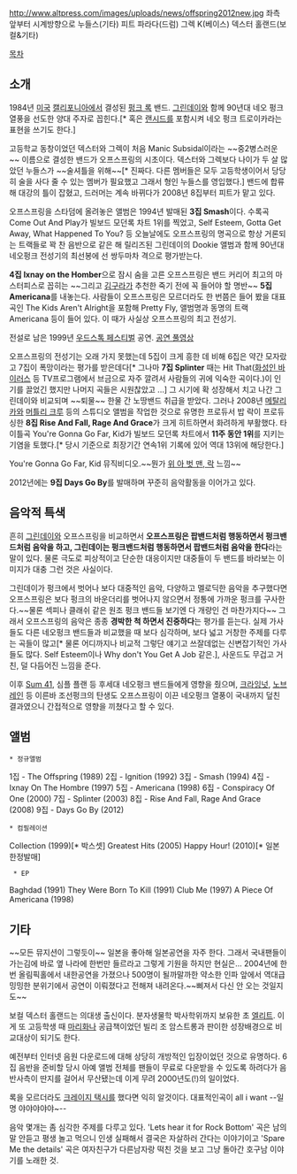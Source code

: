 http://www.altpress.com/images/uploads/news/offspring2012new.jpg
좌측 앞부터 시계방향으로 누들스(기타) 피트 파라다(드럼) 그렉 K(베이스) 덱스터 홀랜드(보컬&기타)

[[목차]]

== 소개 ==
1984년 [[미국]] [[캘리포니아]]에서 결성된 [[펑크 록]] 밴드. [[그린데이]]와 함께 90년대 네오 펑크 열풍을 선도한 양대 주자로 꼽힌다.[* 혹은 [[랜시드]]를 포함시켜 네오 펑크 트로이카라는 표현을 쓰기도 한다.]

고등학교 동창이었던 덱스터와 그렉이 처음 Manic Subsidal이라는 ~~중2병스러운~~ 이름으로 결성한 밴드가 오프스프링의 시초이다. 덱스터와 그렉보다 나이가 두 살 많았던 누들스가 ~~술셔틀을 위해~~[* 진짜다. 다른 멤버들은 모두 고등학생이어서 당당히 술을 사다 줄 수 있는 멤버가 필요했고 그래서 형인 누들스를 영입했다.] 밴드에 합류해 대강의 틀이 잡혔고, 드러머는 계속 바뀌다가 2008년 8집부터 피트가 맡고 있다.

오프스프링을 스타덤에 올려놓은 앨범은 1994년 발매된 '''3집 Smash'''이다. 수록곡 Come Out And Play가 빌보드 모던록 차트 1위를 찍었고, Self Esteem, Gotta Get Away, What Happened To You? 등 오늘날에도 오프스프링의 명곡으로 항상 거론되는 트랙들로 꽉 찬 음반으로 같은 해 릴리즈된 그린데이의 Dookie 앨범과 함께 90년대 네오펑크 전성기의 최선봉에 선 쌍두마차 격으로 평가받는다.

{{{#!html
<object width="560" height="340"><param name="movie" value="http://www.youtube.com/v/PnHdpTpmAsY?fs=1&amp;hl=ko_KR"></param><param name="allowFullScreen" value="true"></param><param name="allowscriptaccess" value="always"></param><embed src="http://www.youtube.com/v/PnHdpTpmAsY?fs=1&amp;hl=ko_KR" type="application/x-shockwave-flash" allowscriptaccess="always" allowfullscreen="true" width="560" height="340"></embed></object>
}}}

'''4집 Ixnay on the Homber'''으로 잠시 숨을 고른 오프스프링은 밴드 커리어 최고의 마스터피스로 꼽히는 ~~그리고 [[김구라]]가 추천한 죽기 전에 꼭 들어야 할 명반~~ '''5집 Americana'''를 내놓는다. 사람들이 오프스프링은 모르더라도 한 번쯤은 들어 봤을 대표곡인 The Kids Aren't Alright을 포함해 Pretty Fly, 앨범명과 동명의 트랙 Americana 등이 들어 있다. 이 때가 사실상 오프스프링의 최고 전성기. 

{{{#!html
<object width="560" height="340"><param name="movie" value="http://www.youtube.com/v/qrJwJ1OMOzQ?fs=1&amp;hl=ko_KR"></param><param name="allowFullScreen" value="true"></param><param name="allowscriptaccess" value="always"></param><embed src="http://www.youtube.com/v/qrJwJ1OMOzQ?fs=1&amp;hl=ko_KR" type="application/x-shockwave-flash" allowscriptaccess="always" allowfullscreen="true" width="560" height="340"></embed></object>
}}}
전설로 남은 1999년 [[우드스톡 페스티벌]] 공연. [http://youtu.be/qD0PlquZgLg 공연 풀영상]

오프스프링의 전성기는 오래 가지 못했는데 5집이 크게 흥한 데 비해 6집은 약간 모자랐고 7집이 폭망이라는 평가를 받은데다[* 그나마 '''7집 Splinter''' 때는 Hit That([[화성인 바이러스]] 등 TV프로그램에서 브금으로 자주 깔려서 사람들의 귀에 익숙한 곡이다.)이 인기를 끌었긴 했지만 나머지 곡들은 시원찮았고 ...] 그 시기에 확 성장해서 치고 나간 그린데이와 비교되며 ~~퇴물~~ 한물 간 노땅밴드 취급을 받았다. 그러나 2008년 [[메탈리카]]와 [[머틀리 크루]] 등의 스튜디오 앨범을 작업한 것으로 유명한 프로듀서 밥 락이 프로듀싱한 '''8집 Rise And Fall, Rage And Grace'''가 크게 히트하면서 화려하게 부활했다. 타이틀곡 You're Gonna Go Far, Kid가 빌보드 모던록 차트에서 '''11주 동안 1위'''를 지키는 기염을 토했다.[* 당시 기준으로 최장기간 연속1위 기록에 있어 역대 13위에 해당한다.]

{{{#!html
<object width="560" height="340"><param name="movie" value="http://www.youtube.com/v/5_LxyhCJpsM?fs=1&amp;hl=ko_KR"></param><param name="allowFullScreen" value="true"></param><param name="allowscriptaccess" value="always"></param><embed src="http://www.youtube.com/v/5_LxyhCJpsM?fs=1&amp;hl=ko_KR" type="application/x-shockwave-flash" allowscriptaccess="always" allowfullscreen="true" width="560" height="340"></embed></object>
}}}
You're Gonna Go Far, Kid 뮤직비디오.~~뭔가 [[위 아 벗 맨, 락]] 느낌~~

2012년에는 '''9집 Days Go By'''를 발매하며 꾸준히 음악활동을 이어가고 있다.

== 음악적 특색 ==
흔히 [[그린데이]]와 오프스프링을 비교하면서 '''오프스프링은 팝밴드처럼 행동하면서 펑크밴드처럼 음악을 하고, 그린데이는 펑크밴드처럼 행동하면서 팝밴드처럼 음악을 한다'''라는 말이 있다. 물론 극도로 피상적이고 단순한 대응이지만 대중들이 두 밴드를 바라보는 이미지가 대충 그런 것은 사실이다.

그린데이가 펑크에서 벗어나 보다 대중적인 음악, 다양하고 멜로딕한 음악을 추구했다면 오프스프링은 보다 펑크의 바운더리를 벗어나지 않으면서 정통에 가까운 펑크를 구사한다.~~물론 섹피나 클래쉬 같은 원조 펑크 밴드들 보기엔 다 개량인 건 마찬가지다~~ 그래서 오프스프링의 음악은 종종 '''경박한 척 하면서 진중하다'''는 평가를 듣는다. 실제 가사들도 다른 네오펑크 밴드들과 비교했을 때 보다 심각하며, 보다 넓고 거창한 주제를 다루는 곡들이 많고[* 물론 어디까지나 비교적 그렇단 얘기고 쓰잘데없는 신변잡기적인 가사들도 많다. Self Esteem이나 Why don't You Get A Job 같은.], 사운드도 무겁고 거친, 덜 다듬어진 느낌을 준다.

이후 [[Sum 41]], 심플 플랜 등 후세대 네오펑크 밴드들에게 영향을 줬으며, [[크라잉넛]], [[노브레인]] 등 이른바 조선펑크의 탄생도 오프스프링이 이끈 네오펑크 열풍이 국내까지 덮친 결과였으니 간접적으로 영향을 끼쳤다고 할 수 있다.

== 앨범 ==
 * 정규앨범
1집 - The Offspring (1989)
2집 - Ignition (1992)
3집 - Smash (1994)
4집 - Ixnay On The Hombre (1997)
5집 - Americana (1998)
6집 - Conspiracy Of One (2000)
7집 - Splinter (2003)
8집 - Rise And Fall, Rage And Grace (2008)
9집 - Days Go By (2012)

 * 컴필레이션
Collection (1999)[* 박스셋]
Greatest Hits (2005)
Happy Hour! (2010)[* 일본 한정발매]

  * EP
Baghdad (1991)
They Were Born To Kill (1991)
Club Me (1997)
A Piece Of Americana (1998)

== 기타 ==
~~모든 뮤지션이 그렇듯이~~ 일본을 좋아해 일본공연을 자주 한다. 그래서 국내팬들이 가는김에 바로 옆 나라에 한번만 들르라고 그렇게 기원을 하지만 현실은... 2004년에 한 번 올림픽홀에서 내한공연을 가졌으나 500명이 될까말까한 약소한 인파 앞에서 역대급 밍밍한 분위기에서 공연이 이뤄졌다고 전해져 내려온다.~~삐져서 다신 안 오는 것일지도~~

보컬 덱스터 홀랜드는 의대생 출신이다. 분자생물학 박사학위까지 보유한 초 [[엘리트]]. 이게 또 고등학생 때 [[마리화나]] 공급책이었던 빌리 조 암스트롱과 판이한 성장배경으로 비교대상이 되기도 한다.

예전부터 인터넷 음원 다운로드에 대해 상당히 개방적인 입장이었던 것으로 유명하다. 6집 음반을 준비할 당시 아예 앨범 전체를 팬들이 무료로 다운받을 수 있도록 하려다가 음반사측이 딴지를 걸어서 무산됐는데 이게 무려 2000년도(!)의 일이었다.

록을 모르더라도 [[크레이지 택시]]를 했다면 익히 알것이다. 대표적인곡이 all i want --일명 야야야야야~--

음악 몇개는 좀 심각한 주제를 다루고 있다. 'Lets hear it for Rock Bottom' 곡은 남의 말 안듣고 평생 놀고 먹으니 인생 실패해서 결국은 자살하러 간다는 이야기이고 'Spare Me the details' 곡은 여자친구가 다른남자랑 떡친 것을 보고 그냥 돌아간 호구남 이야기를 노래한 것.
